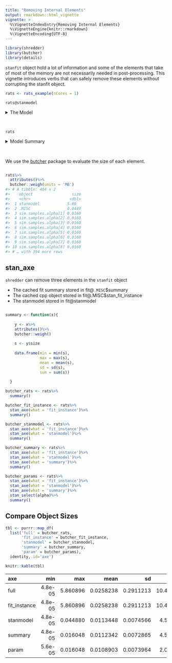 ```yaml
---
title: "Removing Internal Elements"
output: rmarkdown::html_vignette
vignette: >
  %\VignetteIndexEntry{Removing Internal Elements}
  %\VignetteEngine{knitr::rmarkdown}
  %\VignetteEncoding{UTF-8}
---
```





```r
library(shredder)
library(butcher)
library(details)
```

`stanfit` object hold a lot of information and some of the elements that take of most of the memory are not necessarily needed in post-processing. This vignette introduces verbs that can safely remove these elements without corrupting the stanfit object.


```r
rats <- rats_example(nCores = 1)
```
 

```details
rats@stanmodel
```


<details closed>
<summary> <span title='Click to Open'> The Model </span> </summary>

```r

S4 class stanmodel 'rats' coded as follows:
data {
  int<lower=0> N;
  int<lower=0> T;
  real x[T];
  real y[N,T];
  real xbar;
}
parameters {
  real alpha[N];
  real beta[N];

  real mu_alpha;
  real mu_beta;          // beta.c in original bugs model

  real<lower=0> sigmasq_y;
  real<lower=0> sigmasq_alpha;
  real<lower=0> sigmasq_beta;
}
transformed parameters {
  real<lower=0> sigma_y;       // sigma in original bugs model
  real<lower=0> sigma_alpha;
  real<lower=0> sigma_beta;

  sigma_y = sqrt(sigmasq_y);
  sigma_alpha = sqrt(sigmasq_alpha);
  sigma_beta = sqrt(sigmasq_beta);
}
model {
  mu_alpha ~ normal(0, 100);
  mu_beta ~ normal(0, 100);
  sigmasq_y ~ inv_gamma(0.001, 0.001);
  sigmasq_alpha ~ inv_gamma(0.001, 0.001);
  sigmasq_beta ~ inv_gamma(0.001, 0.001);
  alpha ~ normal(mu_alpha, sigma_alpha); // vectorized
  beta ~ normal(mu_beta, sigma_beta);  // vectorized
  for (n in 1:N)
    for (t in 1:T) 
      y[n,t] ~ normal(alpha[n] + beta[n] * (x[t] - xbar), sigma_y);

}
generated quantities {
  real alpha0;
  alpha0 = mu_alpha - xbar * mu_beta;
} 

```

</details>
<br>


```details
rats
```


<details closed>
<summary> <span title='Click to Open'> Model Summary </span> </summary>

```r

Inference for Stan model: rats.
4 chains, each with iter=2000; warmup=1000; thin=1; 
post-warmup draws per chain=1000, total post-warmup draws=4000.

                 mean se_mean    sd    2.5%     25%     50%     75%   97.5% n_eff Rhat
alpha[1]       239.93    0.03  2.61  234.75  238.22  239.91  241.71  244.96  6102    1
alpha[2]       247.80    0.04  2.70  242.54  245.97  247.79  249.62  253.07  5745    1
alpha[3]       252.44    0.04  2.60  247.27  250.72  252.46  254.21  257.55  4957    1
alpha[4]       232.56    0.04  2.65  227.48  230.69  232.54  234.34  237.79  5564    1
alpha[5]       231.58    0.03  2.73  226.42  229.71  231.56  233.46  236.86  6405    1
alpha[6]       249.76    0.04  2.71  244.61  247.94  249.74  251.60  255.03  5168    1
alpha[7]       228.66    0.03  2.67  223.37  226.97  228.65  230.47  233.89  6562    1
alpha[8]       248.41    0.03  2.69  243.04  246.62  248.43  250.21  253.52  5921    1
alpha[9]       283.31    0.04  2.70  277.91  281.57  283.37  285.05  288.59  4862    1
alpha[10]      219.31    0.03  2.66  214.14  217.52  219.26  221.14  224.55  5997    1
alpha[11]      258.25    0.04  2.71  252.87  256.39  258.32  260.12  263.41  5403    1
alpha[12]      228.17    0.04  2.63  223.21  226.39  228.14  229.91  233.39  5125    1
alpha[13]      242.39    0.04  2.68  237.08  240.57  242.45  244.22  247.70  5586    1
alpha[14]      268.25    0.04  2.66  262.97  266.43  268.29  270.08  273.34  5341    1
alpha[15]      242.73    0.03  2.65  237.51  241.02  242.71  244.48  247.91  5750    1
alpha[16]      245.35    0.03  2.68  239.99  243.54  245.32  247.15  250.60  6011    1
alpha[17]      232.16    0.04  2.71  226.83  230.31  232.15  233.99  237.51  5920    1
alpha[18]      240.42    0.03  2.64  235.33  238.69  240.43  242.18  245.52  5940    1
alpha[19]      253.77    0.04  2.68  248.45  251.99  253.80  255.54  259.06  5602    1
alpha[20]      241.62    0.03  2.60  236.58  239.91  241.57  243.34  246.78  6264    1
alpha[21]      248.59    0.03  2.70  243.24  246.79  248.56  250.41  253.85  6674    1
alpha[22]      225.31    0.04  2.77  219.92  223.48  225.28  227.18  230.91  6170    1
alpha[23]      228.52    0.03  2.61  223.43  226.79  228.54  230.24  233.62  6656    1
alpha[24]      245.11    0.03  2.62  239.91  243.40  245.14  246.83  250.29  6691    1
alpha[25]      234.44    0.03  2.69  229.26  232.63  234.43  236.23  239.82  6256    1
alpha[26]      253.92    0.04  2.61  248.70  252.16  253.92  255.65  259.09  5479    1
alpha[27]      254.27    0.03  2.57  249.27  252.55  254.25  255.96  259.55  5780    1
alpha[28]      243.01    0.04  2.70  237.55  241.20  243.04  244.87  248.15  5767    1
alpha[29]      217.91    0.03  2.69  212.74  216.09  217.89  219.71  223.13  6317    1
alpha[30]      241.42    0.03  2.61  236.37  239.64  241.41  243.24  246.48  6029    1
beta[1]          6.06    0.00  0.24    5.59    5.91    6.07    6.22    6.53  5584    1
beta[2]          7.05    0.00  0.26    6.55    6.88    7.05    7.22    7.55  4936    1
beta[3]          6.48    0.00  0.24    6.02    6.32    6.48    6.65    6.97  4433    1
beta[4]          5.34    0.00  0.26    4.82    5.17    5.34    5.52    5.84  5458    1
beta[5]          6.57    0.00  0.24    6.09    6.41    6.57    6.73    7.05  5527    1
beta[6]          6.17    0.00  0.24    5.70    6.00    6.17    6.34    6.64  5028    1
beta[7]          5.97    0.00  0.24    5.50    5.81    5.97    6.14    6.44  5714    1
beta[8]          6.42    0.00  0.24    5.95    6.25    6.41    6.59    6.90  5518    1
beta[9]          7.05    0.00  0.25    6.54    6.89    7.05    7.22    7.54  5162    1
beta[10]         5.84    0.00  0.24    5.36    5.68    5.84    6.00    6.31  5171    1
beta[11]         6.80    0.00  0.25    6.31    6.63    6.80    6.97    7.28  5098    1
beta[12]         6.12    0.00  0.24    5.65    5.96    6.11    6.28    6.58  5552    1
beta[13]         6.16    0.00  0.25    5.65    6.01    6.16    6.32    6.66  5429    1
beta[14]         6.69    0.00  0.24    6.22    6.52    6.69    6.85    7.17  5107    1
beta[15]         5.42    0.00  0.25    4.94    5.25    5.41    5.59    5.91  4556    1
beta[16]         5.93    0.00  0.24    5.45    5.77    5.93    6.09    6.39  5506    1
beta[17]         6.28    0.00  0.24    5.82    6.12    6.28    6.44    6.74  5684    1
beta[18]         5.84    0.00  0.24    5.36    5.68    5.83    6.00    6.30  5159    1
beta[19]         6.40    0.00  0.24    5.93    6.23    6.40    6.56    6.85  5036    1
beta[20]         6.05    0.00  0.25    5.56    5.89    6.05    6.22    6.54  6193    1
beta[21]         6.40    0.00  0.24    5.93    6.24    6.40    6.56    6.86  6641    1
beta[22]         5.86    0.00  0.24    5.40    5.69    5.86    6.02    6.31  5890    1
beta[23]         5.75    0.00  0.24    5.27    5.59    5.75    5.91    6.23  6016    1
beta[24]         5.89    0.00  0.24    5.41    5.73    5.89    6.05    6.37  6260    1
beta[25]         6.91    0.00  0.25    6.42    6.74    6.90    7.07    7.40  4974    1
beta[26]         6.54    0.00  0.24    6.06    6.39    6.55    6.70    7.01  5722    1
beta[27]         5.90    0.00  0.24    5.41    5.73    5.90    6.06    6.38  5821    1
beta[28]         5.85    0.00  0.23    5.40    5.69    5.84    6.01    6.31  5740    1
beta[29]         5.68    0.00  0.25    5.20    5.51    5.67    5.84    6.17  5303    1
beta[30]         6.13    0.00  0.23    5.68    5.97    6.12    6.28    6.59  6428    1
mu_alpha       242.47    0.05  2.76  236.95  240.61  242.50  244.38  247.70  3585    1
mu_beta          6.19    0.00  0.11    5.98    6.12    6.19    6.25    6.40  4462    1
sigmasq_y       37.16    0.12  5.69   27.74   33.14   36.56   40.58   50.12  2366    1
sigmasq_alpha  218.39    1.06 63.89  126.08  173.31  208.62  251.30  372.24  3615    1
sigmasq_beta     0.27    0.00  0.10    0.13    0.21    0.26    0.32    0.52  3028    1
sigma_y          6.08    0.01  0.46    5.27    5.76    6.05    6.37    7.08  2370    1
sigma_alpha     14.63    0.03  2.07   11.23   13.16   14.44   15.85   19.29  3919    1
sigma_beta       0.52    0.00  0.09    0.36    0.45    0.51    0.57    0.72  2897    1
alpha0         106.39    0.06  3.60   99.23  104.00  106.44  108.76  113.55  4122    1
lp__          -437.92    0.21  7.04 -453.36 -442.36 -437.34 -432.93 -425.72  1098    1

Samples were drawn using NUTS(diag_e) at Fri Jul 31 07:47:56 2020.
For each parameter, n_eff is a crude measure of effective sample size,
and Rhat is the potential scale reduction factor on split chains (at 
convergence, Rhat=1).

```

</details>
<br>

We use the [butcher](https://tidymodels.github.io/butcher/) package to evaluate the size of each element.


```r

rats%>%
  attributes()%>%
  butcher::weigh(units = 'MB')
#> # A tibble: 404 x 2
#>    object                 size
#>    <chr>                 <dbl>
#>  1 stanmodel            5.86  
#>  2 .MISC                0.0449
#>  3 sim.samples.alpha[1] 0.0160
#>  4 sim.samples.alpha[2] 0.0160
#>  5 sim.samples.alpha[3] 0.0160
#>  6 sim.samples.alpha[4] 0.0160
#>  7 sim.samples.alpha[5] 0.0160
#>  8 sim.samples.alpha[6] 0.0160
#>  9 sim.samples.alpha[7] 0.0160
#> 10 sim.samples.alpha[8] 0.0160
#> # … with 394 more rows
```
 
## stan_axe

`shredder` can remove three elements in the `stanfit` object 

  - The cached fit summary stored in fit@`.MISC`$summary
  - The cached cpp object stored in fit@.MISC$stan_fit_instance
  - The stanmodel stored in fit@stanmodel
 

```r

summary <- function(x){
  
    y <- x%>%
    attributes()%>%
    butcher::weigh()
    
    s <- y$size
    
    data.frame(min = min(s),
               max = max(s),
               mean = mean(s), 
               sd = sd(s), 
               sum = sum(s))
    
  }
```


```r
butcher_rats <- rats%>%
  summary()

butcher_fit_instance <- rats%>%
  stan_axe(what = 'fit_instance')%>%
  summary()

butcher_stanmodel <- rats%>%
  stan_axe(what = 'fit_instance')%>%
  stan_axe(what = 'stanmodel')%>%
  summary()

butcher_summary <- rats%>%
  stan_axe(what = 'fit_instance')%>%
  stan_axe(what = 'stanmodel')%>%
  stan_axe(what = 'summary')%>%
  summary()

butcher_params <- rats%>%
  stan_axe(what = 'fit_instance')%>%
  stan_axe(what = 'stanmodel')%>%
  stan_axe(what = 'summary')%>%
  stan_select(alpha)%>%
  summary()
```
  
## Compare Object Sizes 
 

```r
tbl <- purrr::map_df(
  list('full' = butcher_rats,
       'fit_instance' = butcher_fit_instance,
       'stanmodel' = butcher_stanmodel,
       'summary' = butcher_summary,
       'param' = butcher_params),
  identity,.id='axe')
```
 

```r
knitr::kable(tbl) 
```



|axe          |     min|      max|      mean|        sd|       sum|
|:------------|-------:|--------:|---------:|---------:|---------:|
|full         | 4.8e-05| 5.860896| 0.0258238| 0.2911213| 10.432832|
|fit_instance | 4.8e-05| 5.860896| 0.0258238| 0.2911213| 10.432832|
|stanmodel    | 4.8e-05| 0.044880| 0.0113448| 0.0074566|  4.571936|
|summary      | 4.8e-05| 0.016048| 0.0112342| 0.0072865|  4.527392|
|param        | 5.6e-05| 0.016048| 0.0108903| 0.0073964|  2.014712|
